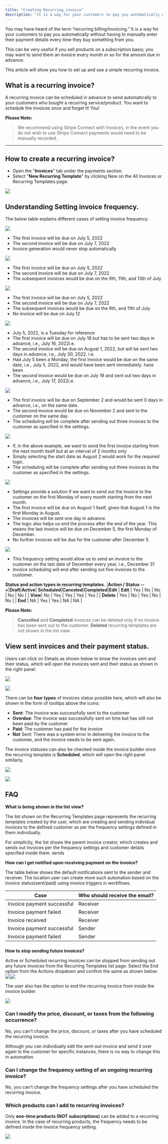 ```yaml
---
title: "Creating Recurring invoice"
description: "It is a way for your customers to pay you automatically without having to manually enter their payment details every time they buy something from you."
---
```


You may have heard of the term “recurring billing/invoicing.” It is a way for your customers to pay you automatically without having to manually enter their payment details every time they buy something from you.

This can be very useful if you sell products on a subscription basis; you may want to send them an invoice every month or so for the amount due in advance.

This article will show you how to set up and use a simple recurring invoice.

## **What is a recurring invoice?**

A recurring invoice can be scheduled in advance to send automatically to your customers who bought a recurring service/product. You want to schedule the invoices once and forget it! You!  

**Please Note:**
>We recommend using Stripe Connect with Invoices, in the event you do not wish to use Stripe Connect payments would need to be manually recorded.

----------

## **How to create a recurring invoice?**

-   Open the "**Invoices**" tab under the payments section.
-   Select "**New Recurring Template**" by clicking New on the All Invoices or Recurring Templates page.

![](https://s3.amazonaws.com/cdn.freshdesk.com/data/helpdesk/attachments/production/48242263594/original/TQmn_d3a7D8uwbH9z58c-tkWg5blTdSHfw.jpeg?1659351635)

## **Understanding Setting invoice frequency.**

The below table explains different cases of setting invoice frequency:  

![](https://s3.amazonaws.com/cdn.freshdesk.com/data/helpdesk/attachments/production/48242267156/original/H1XpF98s0f20CBkrSqX6aka-1Tq8P0yfHg.png?1659352474)

-   The first invoice will be due on July 5, 2022
-   The second invoice will be due on July 7, 2022
-   Invoice generation would never stop automatically

![](https://s3.amazonaws.com/cdn.freshdesk.com/data/helpdesk/attachments/production/48242267152/original/HgQ8zTwF4h29L4hcmDVq5OCPCi0Xw446JA.png?1659352474)

-   The first invoice will be due on July 5, 2022
-   The second invoice will be due on July 7, 2022
-   The subsequent invoices would be due on the 9th, 11th, and 13th of July

![](https://s3.amazonaws.com/cdn.freshdesk.com/data/helpdesk/attachments/production/48242267141/original/FKmBGgUtzVm6ttnQcIfecUxGBCIVsTDWxg.png?1659352471)

-   The first invoice will be due on July 5, 2022
-   The second invoice will be due on July 7, 2022
-   The subsequent invoices would be due on the 9th, and 11th of July
-   No invoice will be due on July 12

![](https://s3.amazonaws.com/cdn.freshdesk.com/data/helpdesk/attachments/production/48242267140/original/ETfuisbXuHuSiE7yNVnszcr_dbuQlKpC0A.png?1659352470)

-   July 5, 2022, is a Tuesday for reference
-   The first invoice will be due on July 18 but has to be sent two days in advance, i.e., July 16, 2022i.e.
-   The second invoice will be due on August 1, 2022, but will be sent two days in advance, i.e., July 30, 2022. i.e.
-   Had July 5 been a Monday, the first invoice would be due on the same date, i.e., July 5, 2022, and would have been sent immediately. have been
-   The second invoice would be due on July 19 and sent out two days in advance, i.e., July 17, 2022i.e.

![](https://s3.amazonaws.com/cdn.freshdesk.com/data/helpdesk/attachments/production/48242267159/original/75AvMs-Z_3ygcPGXbM4BS16VGoKY7ygVAQ.png?1659352475)

-   The first invoice will be due on September 2 and would be sent 0 days in advance, i.e., on the same date.
-   The second invoice would be due on November 2 and sent to the customer on the same day.
-   The scheduling will be complete after sending out three invoices to the customer as specified in the settings.

![](https://s3.amazonaws.com/cdn.freshdesk.com/data/helpdesk/attachments/production/48242267162/original/W1mFcu6UneaXhiwLDvPGozzr4vA0WfuwLQ.png?1659352475)

-   If, in the above example, we want to send the first invoice starting from the next month itself but at an interval of 2 months only
-   Simply selecting the start date as August 2 would work for the required logic.
-   The scheduling will be complete after sending out three invoices to the customer as specified in the settings.

![](https://s3.amazonaws.com/cdn.freshdesk.com/data/helpdesk/attachments/production/48242267161/original/ayPUM0Pf4vMyOO6utKd9mZ9hvrE5dKkGsA.png?1659352475)

-   Settings provide a solution if we want to send out the invoice to the customer on the first Monday of every month starting from the next month.
-   The first invoice will be due on August 1 itself, given that August 1 is the first Monday in August.
-   The invoices will be sent one day in advance.
-   The logic also helps us end the process after the end of the year. This means the last invoice will be due on December 5, the first Monday of December.
-   No further invoices will be due for the customer after December 5.

![](https://s3.amazonaws.com/cdn.freshdesk.com/data/helpdesk/attachments/production/48242267163/original/rXRhCn58nHvPbXeCdAhGIuu93IIme4RBWw.png?1659352475)

-   This frequency setting would allow us to send an invoice to the customer on the last date of December every year, i.e., December 31
-   Invoice scheduling will end after sending out five invoices to the customer.
  
**Status and action types in recurring templates.**
|**Action / Status -->**|**Draft**|**Active**| **Scheduled**|**Canceled**|**Completed**|**Edit**
| **Edit** | Yes | No | No | No | No |
| **View**| No | Yes | Yes | Yes | Yes |
| **Delete** | Yes | No | Yes | No | No |
| **End** | NA | Yes | Yes | NA | NA |
  
**Please Note:**
>**Cancelled** and **Completed** invoices can be deleted only if no invoice has been sent out to the customer. **Deleted** recurring templates are not shown in the list view.

## **View sent invoices and their payment status.**

Users can click on Details as shown below to know the invoices sent and their status, which will open the invoices sent and their status as shown in the right panel.

![](https://s3.amazonaws.com/cdn.freshdesk.com/data/helpdesk/attachments/production/48242270427/original/oLF1mEWKvJKDvlZYEtqPKWOytxZ_zJmz_w.png?1659353253)

![](https://s3.amazonaws.com/cdn.freshdesk.com/data/helpdesk/attachments/production/48242270428/original/03X8ytr4nvv_rGZIJo_L0EbfgKxmPDamhA.png?1659353253)

There can be  **four types**  of invoices status possible here, which will also be shown in the form of tooltips above the icons:

-   **Sent**: The invoice was successfully sent to the customer
-   **Overdue**: The invoice was successfully sent on time but has still not been paid by the customer
-   **Paid**: The customer has paid for the invoice
-   **Not** Sent: There was a system error in delivering the invoice to the customer, and the invoice needs to be sent again.  

The invoice statuses can also be checked inside the invoice builder once the recurring template is  **Scheduled**, which will open the right panel similarly.  

![](https://s3.amazonaws.com/cdn.freshdesk.com/data/helpdesk/attachments/production/48242270429/original/DM3QvKZ0SuALY1XYbqkMvSgGu6hgmhSgew.jpeg?1659353253)

![](https://s3.amazonaws.com/cdn.freshdesk.com/data/helpdesk/attachments/production/48242270433/original/3yHwlPeDig2vOF6FrPPy5P4v8u43zVbGOQ.jpeg?1659353254)

## **FAQ**

**What is being shown in the list view?**
  
The list shown on the Recurring Templates page represents the recurring templates created by the user, which are creating and sending individual invoices to the defined customer as per the frequency settings defined in them individually.

For simplicity, the list shows the parent invoice creator, which creates and sends out invoices per the frequency settings and customer details specified inside them. sends

**How can I get notified upon receiving payment on the invoice?**

The table below shows the default notifications sent to the sender and receiver. The location user can create more such automation based on the invoice status(sent/paid) using invoice triggers in workflows.   

| **Case** | **Who should receive the email?** |
|--|--|
| Invoice payment successful | Receiver |
| Invoice payment failed | Receiver |
|Invoice received|Receiver|
| Invoice payment successful | Sender |
| Invoice payment failed | Sender |

###   
**How to stop sending future invoices?**

Active or Scheduled recurring invoices can be stopped from sending out any future invoices from the Recurring Templates list page. Select the End option from the Actions dropdown and confirm the same as shown below:  
![](https://s3.amazonaws.com/cdn.freshdesk.com/data/helpdesk/attachments/production/48242281207/original/MDBePtgpIAd2QkVxhRXKA7bYu3ALQ-5-eg.jpeg?1659355544)![](https://s3.amazonaws.com/cdn.freshdesk.com/data/helpdesk/attachments/production/48242281206/original/4BLkqrarMPKnqG_B47YM3aIQZgwKZPWMNg.jpeg?1659355544)
  
The user also has the option to end the recurring invoice from inside the invoice builder.

![](https://s3.amazonaws.com/cdn.freshdesk.com/data/helpdesk/attachments/production/48242281204/original/NPsDsatV9n8c6_fbRfR8AK7NXu1U79iaKA.jpeg?1659355544)

### **Can I modify the price, discount, or taxes from the following occurrence?**

No, you can't change the price, discount, or taxes after you have scheduled the recurring invoice.

Although you can individually edit the sent-out invoice and send it over again to the customer for specific instances, there is no way to change this in automation.

### **Can I change the frequency setting of an ongoing recurring invoice?**

No, you can't change the frequency settings after you have scheduled the recurring invoice.
 

### **Which products can I add to recurring invoices?**

Only  **one-time products  (NOT subscriptions)**  can be added to a recurring invoice. In the case of recurring products, the frequency needs to be defined inside the invoice frequency setting.  

![](https://s3.amazonaws.com/cdn.freshdesk.com/data/helpdesk/attachments/production/48256095836/original/cLfNMPgw-JBq8aKm_lUnetZwVJNmXq-sjQ.png?1665507242)